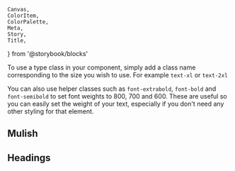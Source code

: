     Canvas,
    ColorItem,
    ColorPalette,
    Meta,
    Story,
    Title,
} from '@storybook/blocks'


<Meta title="Foundation/Typography" of={TypographyStories} />

<Title>Typography</Title>

To use a type class in your component, simply add a class name corresponding to the size you wish to use.
For example `text-xl` or `text-2xl`

You can also use helper classes such as `font-extrabold`, `font-bold` and `font-semibold` to set font weights to 800, 700 and 600.
These are useful so you can easily set the weight of your text, especially if you don't need any other styling for that element.

## Mulish

<Story of={TypographyStories.Mulish} />

## Headings

<Story of={TypographyStories.Headings} />
